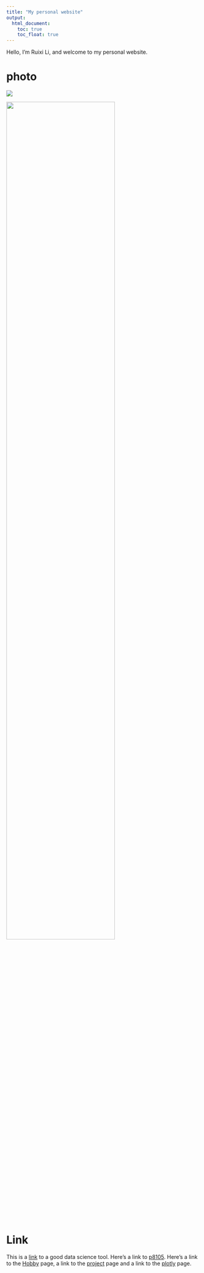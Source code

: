 ```yaml
---
title: "My personal website"
output: 
  html_document:
    toc: true
    toc_float: true
---
```


          
Hello, I'm Ruixi Li, and welcome to my personal website.

# photo

![](C:/Users/rl607/OneDrive/Documents/data_science_I/Catfish0713.github.io/p8105.jpg)


<img src="C:/Users/rl607/OneDrive/Documents/data_science_I/Catfish0713.github.io/p8105.jpg" style="width:75%">

# Link

This is a [link](https://www.google.com/) to a good data science tool. Here's a link to [p8105](https://p8105.com/making_websites.html).
Here's a link to the [Hobby](about.html) page, a link to the [project](project.html) page and a link to the [plotly](plotly.html) page.
